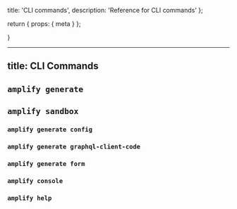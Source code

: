   title: 'CLI commands',
  description:
    'Reference for CLI commands'
};

  return {
    props: {
      meta
    }
  };

}

---
title: CLI Commands
---

## `amplify generate`

## `amplify sandbox`

### `amplify generate config`

### `amplify generate graphql-client-code`

### `amplify generate form`

### `amplify console`

### `amplify help`
